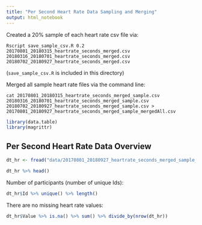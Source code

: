 ```yaml
---
title: "Per Second Heart Rate Data Sampling and Merging"
output: html_notebook
---
```


Created a 20% sample of each heart rate csv file via: 

`Rscript save_sample_csv.R 0.2 20170801_20180315_heartrate_seconds_merged.csv 20180316_20180701_heartrate_seconds_merged.csv 20180702_20180927_heartrate_seconds_merged.csv`

(`save_sample_csv.R` is included in this directory)

Merged all sample heart rate files via the command line:

`cat 20170801_20180315_heartrate_seconds_merged_sample.csv 20180316_20180701_heartrate_seconds_merged_sample.csv 20180702_20180927_heartrate_seconds_merged_sample.csv > 20170801_20180927_heartrate_seconds_merged_sample_mergedAll.csv`

```r
library(data.table)
library(magrittr)
```

## Per Second Heart Rate Data Overview

```r
dt_hr <- fread("data/20170801_20180927_heartrate_seconds_merged_sample_mergedAll.csv")
```

```r
dt_hr %>% head()
```

Number of participants (number of unique Ids):
```r
dt_hr$Id %>% unique() %>% length()
```

There are no missing heart rate values:
```r
dt_hr$Value %>% is.na() %>% sum() %>% divide_by(nrow(dt_hr))
```





